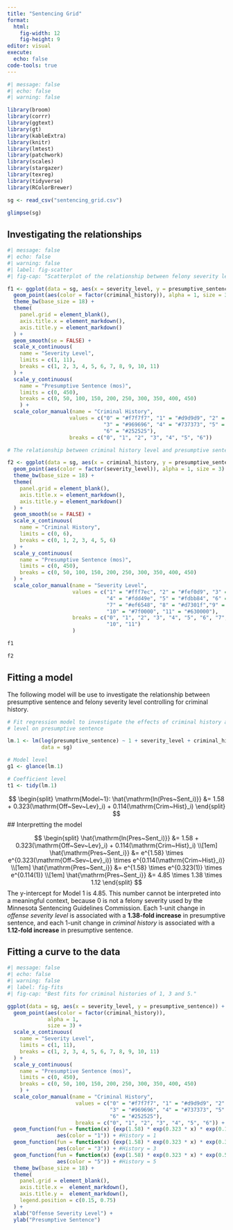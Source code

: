 ```yaml
---
title: "Sentencing Grid"
format: 
  html:
    fig-width: 12
    fig-height: 9
editor: visual
execute: 
  echo: false
code-tools: true
---
```


```r
#| message: false
#| echo: false
#| warning: false

library(broom)
library(corrr)
library(ggtext)
library(gt)
library(kableExtra)
library(knitr)
library(lmtest)
library(patchwork)
library(scales)
library(stargazer)
library(texreg)
library(tidyverse)
library(RColorBrewer)

sg <- read_csv("sentencing_grid.csv")

glimpse(sg)
```

## Investigating the relationships

```r
#| message: false
#| echo: false
#| warning: false
#| label: fig-scatter
#| fig-cap: "Scatterplot of the relationship between felony severity level and presumptive sentence controlling for criminal history."

f1 <- ggplot(data = sg, aes(x = severity_level, y = presumptive_sentence)) + 
  geom_point(aes(color = factor(criminal_history)), alpha = 1, size = 3) + 
  theme_bw(base_size = 18) +
  theme(
    panel.grid = element_blank(),
    axis.title.x = element_markdown(),
    axis.title.y = element_markdown()
  ) +
  geom_smooth(se = FALSE) +
  scale_x_continuous(
    name = "Severity Level",
    limits = c(1, 11),
    breaks = c(1, 2, 3, 4, 5, 6, 7, 8, 9, 10, 11)
  ) +
  scale_y_continuous(
    name = "Presumptive Sentence (mos)",
    limits = c(0, 450),
    breaks = c(0, 50, 100, 150, 200, 250, 300, 350, 400, 450)
    ) +
  scale_color_manual(name = "Criminal History", 
                    values = c("0" = "#f7f7f7", "1" = "#d9d9d9", "2" = "#bdbdbd", 
                               "3" = "#969696", "4" = "#737373", "5" = "#525252",
                               "6" = "#252525"), 
                    breaks = c("0", "1", "2", "3", "4", "5", "6"))

# The relationship between criminal history level and presumptive sentence

f2 <- ggplot(data = sg, aes(x = criminal_history, y = presumptive_sentence)) + 
  geom_point(aes(color = factor(severity_level)), alpha = 1, size = 3) + 
  theme_bw(base_size = 18) +
  theme(
    panel.grid = element_blank(),
    axis.title.x = element_markdown(),
    axis.title.y = element_markdown()
  ) +
  geom_smooth(se = FALSE) +
  scale_x_continuous(
    name = "Criminal History",
    limits = c(0, 6),
    breaks = c(0, 1, 2, 3, 4, 5, 6)
  ) +
  scale_y_continuous(
    name = "Presumptive Sentence (mos)",
    limits = c(0, 450),
    breaks = c(0, 50, 100, 150, 200, 250, 300, 350, 400, 450)
  ) +
  scale_color_manual(name = "Severity Level",
                     values = c("1" = "#fff7ec", "2" = "#fef0d9", "3" = "#fee8c8", 
                                "4" = "#fdd49e", "5" = "#fdbb84", "6" = "#fc8d59", 
                                "7" = "#ef6548", "8" = "#d7301f","9" = "#b30000", 
                                "10" = "#7f0000", "11" = "#630000"), 
                     breaks = c("0", "1", "2", "3", "4", "5", "6", "7", "8", "9",
                                "10", "11")
                     )

f1

f2
```

## Fitting a model
The following model will be use to investigate the relationship between presumptive sentence and felony severity level controlling for criminal history.

```r
# Fit regression model to investigate the effects of criminal history and severity
# level on presumptive sentence

lm.1 <- lm(log(presumptive_sentence) ~ 1 + severity_level + criminal_history, 
           data = sg)

# Model level
g1 <- glance(lm.1)

# Coefficient level
t1 <- tidy(lm.1)
```


$$
\begin{split}
\mathrm{Model~1}: \hat{\mathrm{ln(Pres~Sent_i)}} &= 1.58 + 0.323(\mathrm{Off~Sev~Lev}_i) + 0.114(\mathrm{Crim~Hist}_i)
\end{split}
$$ 
## Interpretting the model

$$
\begin{split}
\hat{\mathrm{ln(Pres~Sent_i)}} &= 1.58 + 0.323(\mathrm{Off~Sev~Lev}_i) + 0.114(\mathrm{Crim~Hist}_i)
\\[1em]
\hat{\mathrm{Pres~Sent_i}} &= e^{1.58} \times e^{0.323(\mathrm{Off~Sev~Lev}_i)} \times e^{0.114(\mathrm{Crim~Hist}_i)}
\\[1em]
\hat{\mathrm{Pres~Sent_i}} &= e^{1.58} \times e^{0.323(1)} \times e^{0.114(1)}
\\[1em]
\hat{\mathrm{Pres~Sent_i}} &= 4.85 \times 1.38 \times 1.12
\end{split}
$$
The y-intercept for Model 1 is 4.85. This number cannot be interpreted into a meaningful context, because 0 is not a felony severity used by the Minnesota Sentencing Guidelines Commission. Each 1-unit change in *offense severity level* is associated with a **1.38-fold increase** in presumptive sentence, and each 1-unit change in *criminal history* is associated with a **1.12-fold increase** in presumptive sentence. 

## Fitting a curve to the data

```r
#| message: false
#| echo: false
#| warning: false
#| label: fig-fits
#| fig-cap: "Best fits for criminal histories of 1, 3 and 5."

ggplot(data = sg, aes(x = severity_level, y = presumptive_sentence)) + 
  geom_point(aes(color = factor(criminal_history)),
             alpha = 1, 
             size = 3) + 
  scale_x_continuous(
    name = "Severity Level",
    limits = c(1, 11),
    breaks = c(1, 2, 3, 4, 5, 6, 7, 8, 9, 10, 11)
  ) +
  scale_y_continuous(
    name = "Presumptive Sentence (mos)",
    limits = c(0, 450),
    breaks = c(0, 50, 100, 150, 200, 250, 300, 350, 400, 450)
    ) +
  scale_color_manual(name = "Criminal History", 
                      values = c("0" = "#f7f7f7", "1" = "#d9d9d9", "2" = "#bdbdbd", 
                                 "3" = "#969696", "4" = "#737373", "5" = "#525252",
                                 "6" = "#252525"), 
                      breaks = c("0", "1", "2", "3", "4", "5", "6")) +
  geom_function(fun = function(x) {exp(1.58) * exp(0.323 * x) * exp(0.114)}, 
                aes(color = "1")) + #History = 1
  geom_function(fun = function(x) {exp(1.58) * exp(0.323 * x) * exp(0.342)}, 
                aes(color = "3")) + #History = 3
  geom_function(fun = function(x) {exp(1.58) * exp(0.323 * x) * exp(0.570)}, 
                aes(color = "5")) + #History = 5            
  theme_bw(base_size = 18) +
  theme(
    panel.grid = element_blank(),
    axis.title.x =  element_markdown(),
    axis.title.y =  element_markdown(),
    legend.position = c(0.15, 0.75)
  ) +
  xlab("Offense Severity Level") +
  ylab("Presumptive Sentence")
```









